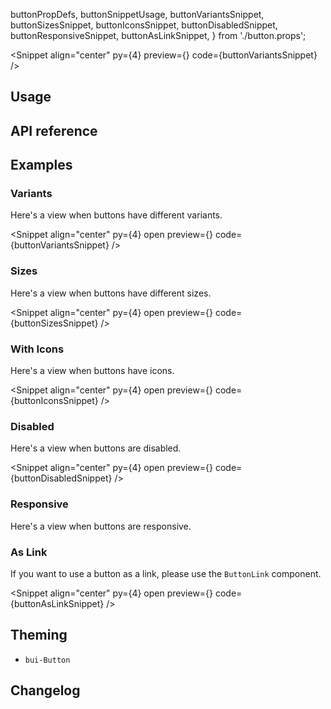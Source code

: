   buttonPropDefs,
  buttonSnippetUsage,
  buttonVariantsSnippet,
  buttonSizesSnippet,
  buttonIconsSnippet,
  buttonDisabledSnippet,
  buttonResponsiveSnippet,
  buttonAsLinkSnippet,
} from './button.props';

<PageTitle
  title="Button"
  description="A button component that can be used to trigger actions."
/>

<Snippet
  align="center"
  py={4}
  preview={<ButtonSnippet story="Variants" />}
  code={buttonVariantsSnippet}
/>

## Usage

<CodeBlock code={buttonSnippetUsage} />

## API reference

<PropsTable data={buttonPropDefs} />

## Examples

### Variants

Here's a view when buttons have different variants.

<Snippet
  align="center"
  py={4}
  open
  preview={<ButtonSnippet story="Variants" />}
  code={buttonVariantsSnippet}
/>

### Sizes

Here's a view when buttons have different sizes.

<Snippet
  align="center"
  py={4}
  open
  preview={<ButtonSnippet story="Sizes" />}
  code={buttonSizesSnippet}
/>

### With Icons

Here's a view when buttons have icons.

<Snippet
  align="center"
  py={4}
  open
  preview={<ButtonSnippet story="WithIcons" />}
  code={buttonIconsSnippet}
/>

### Disabled

Here's a view when buttons are disabled.

<Snippet
  align="center"
  py={4}
  open
  preview={<ButtonSnippet story="Disabled" />}
  code={buttonDisabledSnippet}
/>

### Responsive

Here's a view when buttons are responsive.

<CodeBlock code={buttonResponsiveSnippet} />

### As Link

If you want to use a button as a link, please use the `ButtonLink` component.

<Snippet
  align="center"
  py={4}
  open
  preview={<ButtonLinkSnippet story="Variants" />}
  code={buttonAsLinkSnippet}
/>

## Theming

- `bui-Button`

## Changelog

<ChangelogComponent component="button" />
